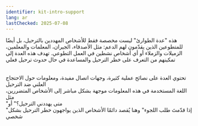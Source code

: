 ```yaml
---
identifier: kit-intro-support
lang: ar
lastChecked: 2025-07-08
---
```

هذه "عدة الطوارئ" ليست مخصصة فقط للأشخاص المهددين بالترحيل، بل أيضًا للمتطوعين الذين يقدّمون لهم الدعم: مثل الأصدقاء، الجيران، المعلمات والمعلمين، الزميلات والزملاء أو أي أشخاص نشطين في العمل التطوعي.
تهدف هذه العدة إلى تمكينهم من التعرف على خطر الترحيل والمساعدة في حال حدوث ترحيل فعلي

<br/> تحتوي العدة على نصائح عملية كثيرة، وجهات اتصال مفيدة، ومعلومات حول الاحتجاج العلني ضد الترحيل
<br/>اللغة المستخدمة في هذه المعلومات موجهة بشكل مباشر إلى الأشخاص المتضررين، مثل
<br/> "متى يهددني الترحيل؟"
أو
<br/> "إذا قدّمتَ طلب اللجوء"
وهنا يُقصد دائمًا الأشخاص الذين يواجهون خطر الترحيل بشكل شخصي


